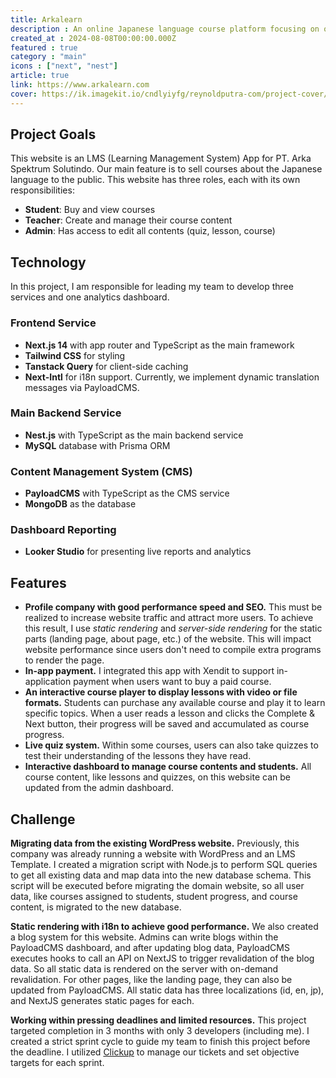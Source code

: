```yaml
---
title: Arkalearn
description : An online Japanese language course platform focusing on optimized performance, interactive learning features, and robust content management.
created_at : 2024-08-08T00:00:00.000Z
featured : true
category : "main"
icons : ["next", "nest"]
article: true
link: https://www.arkalearn.com
cover: https://ik.imagekit.io/cndlyiyfg/reynoldputra-com/project-cover/arkalearn-screenshoot.jpg
---
```


## Project Goals 
This website is an LMS (Learning Management System) App for PT. Arka Spektrum Solutindo. Our main feature is to sell courses about the Japanese language to the public. 
This website has three roles, each with its own responsibilities:
  - **Student**: Buy and view courses
  - **Teacher**: Create and manage their course content
  - **Admin**: Has access to edit all contents (quiz, lesson, course)

## Technology
In this project, I am responsible for leading my team to develop three services and one analytics dashboard.

### Frontend Service
- **Next.js 14** with app router and TypeScript as the main framework
- **Tailwind CSS** for styling
- **Tanstack Query** for client-side caching
- **Next-Intl** for i18n support. Currently, we implement dynamic translation messages via PayloadCMS.

### Main Backend Service
- **Nest.js** with TypeScript as the main backend service
- **MySQL** database with Prisma ORM

### Content Management System (CMS)
- **PayloadCMS** with TypeScript as the CMS service
- **MongoDB** as the database

### Dashboard Reporting
- **Looker Studio** for presenting live reports and analytics

## Features
- **Profile company with good performance speed and SEO.** This must be realized to increase website traffic and attract more users. To achieve this result, I use *static rendering* and *server-side rendering* for the static parts (landing page, about page, etc.) of the website. This will impact website performance since users don't need to compile extra programs to render the page.
- **In-app payment.** I integrated this app with Xendit to support in-application payment when users want to buy a paid course.
- **An interactive course player to display lessons with video or file formats.** Students can purchase any available course and play it to learn specific topics. When a user reads a lesson and clicks the Complete & Next button, their progress will be saved and accumulated as course progress.
- **Live quiz system.** Within some courses, users can also take quizzes to test their understanding of the lessons they have read.
- **Interactive dashboard to manage course contents and students.** All course content, like lessons and quizzes, on this website can be updated from the admin dashboard.

## Challenge
**Migrating data from the existing WordPress website.** Previously, this company was already running a website with WordPress and an LMS Template. I created a migration script with Node.js to perform SQL queries to get all existing data and map data into the new database schema. This script will be executed before migrating the domain website, so all user data, like courses assigned to students, student progress, and course content, is migrated to the new database.

**Static rendering with i18n to achieve good performance.** We also created a blog system for this website. Admins can write blogs within the PayloadCMS dashboard, and after updating blog data, PayloadCMS executes hooks to call an API on NextJS to trigger revalidation of the blog data. So all static data is rendered on the server with on-demand revalidation. For other pages, like the landing page, they can also be updated from PayloadCMS. All static data has three localizations (id, en, jp), and NextJS generates static pages for each.

**Working within pressing deadlines and limited resources.** This project targeted completion in 3 months with only 3 developers (including me). I created a strict sprint cycle to guide my team to finish this project before the deadline. I utilized [Clickup](https://clickup.com/) to manage our tickets and set objective targets for each sprint.
